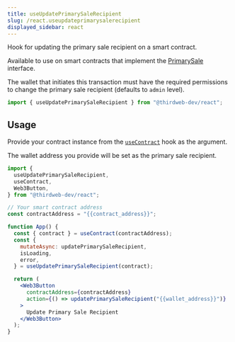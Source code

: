 ```yaml
---
title: useUpdatePrimarySaleRecipient
slug: /react.useupdateprimarysalerecipient
displayed_sidebar: react
---
```


Hook for updating the primary sale recipient on a smart contract.

Available to use on smart contracts that implement the [PrimarySale](/contractkit/extension-contracts/primarysale) interface.

The wallet that initiates this transaction must have the required permissions to change the primary sale recipient (defaults to `admin` level).

```jsx
import { useUpdatePrimarySaleRecipient } from "@thirdweb-dev/react";
```

## Usage

Provide your contract instance from the [`useContract`](react/hooks/usecontract) hook as the argument.

The wallet address you provide will be set as the primary sale recipient.

```jsx
import {
  useUpdatePrimarySaleRecipient,
  useContract,
  Web3Button,
} from "@thirdweb-dev/react";

// Your smart contract address
const contractAddress = "{{contract_address}}";

function App() {
  const { contract } = useContract(contractAddress);
  const {
    mutateAsync: updatePrimarySaleRecipient,
    isLoading,
    error,
  } = useUpdatePrimarySaleRecipient(contract);

  return (
    <Web3Button
      contractAddress={contractAddress}
      action={() => updatePrimarySaleRecipient("{{wallet_address}}")}
    >
      Update Primary Sale Recipient
    </Web3Button>
  );
}
```
